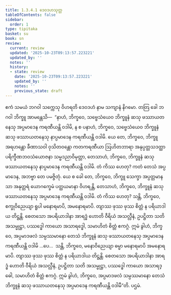 ```yaml
---
title: 1.3.4.1 ဒေဝဒဟသုတ္တ
tableOfContents: false
sidebar:
  order: 1
type: tipitaka
basket: su
book: sn
review:
  current: review
  updated: '2025-10-23T09:13:57.223221'
  updated_by: ''
  notes: ''
  history:
  - state: review
    date: '2025-10-23T09:13:57.223221'
    updated_by: ''
    notes: ''
    previous_state: draft
---
```



<ReviewStatus review={frontmatter.review} showDetails={true} />

<HypothesisAnnotation frontmatter={frontmatter} />

<DynamicBreadcrumb />

<Division number="134" book="sn" e="ch" v="18" p="299">

<Paragraph number="775" book="sn">
ဧကံ သမယံ ဘဂဝါ သက္ကေသု ဝိဟရတိ ဒေဝဒဟံ နာမ သကျာနံ နိဂမော. တတြ ခေါ ဘဂဝါ ဘိက္ခူ အာမန္တေသိ—  “နာဟံ, ဘိက္ခဝေ, သဗ္ဗေသံယေဝ ဘိက္ခူနံ ဆသု ဖဿာယတနေသု အပ္ပမာဒေန ကရဏီယန္တိ ဝဒါမိ, န စ ပနာဟံ, ဘိက္ခဝေ, သဗ္ဗေသံယေဝ ဘိက္ခူနံ ဆသု ဖဿာယတနေသု နာပ္ပမာဒေန ကရဏီယန္တိ ဝဒါမိ. ယေ တေ, ဘိက္ခဝေ, ဘိက္ခူ အရဟန္တော ခီဏာသဝါ ဝုသိတဝန္တော ကတကရဏီယာ ဩဟိတဘာရာ အနုပ္ပတ္တသဒတ္ထာ ပရိက္ခီဏဘဝသံယောဇနာ သမ္မဒညာဝိမုတ္တာ, တေသာဟံ, ဘိက္ခဝေ, ဘိက္ခူနံ ဆသု ဖဿာယတနေသု နာပ္ပမာဒေန ကရဏီယန္တိ ဝဒါမိ. တံ ကိဿ ဟေတု? ကတံ တေသံ အပ္ပမာဒေန, အဘဗ္ဗာ တေ ပမဇ္ဇိတုံ. ယေ စ ခေါ တေ, ဘိက္ခဝေ, ဘိက္ခူ သေက္ခာ အပ္ပတ္တမာနသာ အနုတ္တရံ ယောဂက္ခေမံ ပတ္ထယမာနာ ဝိဟရန္တိ, တေသာဟံ, ဘိက္ခဝေ, ဘိက္ခူနံ ဆသု ဖဿာယတနေသု အပ္ပမာဒေန ကရဏီယန္တိ ဝဒါမိ. တံ ကိဿ ဟေတု? သန္တိ, ဘိက္ခဝေ, စက္ခုဝိညေယျာ ရူပါ မနောရမာပိ, အမနောရမာပိ. တျာဿ ဖုဿ ဖုဿ စိတ္တံ န ပရိယာဒါယ တိဋ္ဌန္တိ. စေတသော အပရိယာဒါနာ အာရဒ္ဓံ ဟောတိ ဝီရိယံ အသလ္လီနံ, ဥပဋ္ဌိတာ သတိ အသမ္မုဋ္ဌာ, ပဿဒ္ဓေါ ကာယော အသာရဒ္ဓေါ, သမာဟိတံ စိတ္တံ ဧကဂ္ဂံ. ဣမံ ခွါဟံ, ဘိက္ခဝေ, အပ္ပမာဒဖလံ သမ္ပဿမာနော တေသံ ဘိက္ခူနံ ဆသု ဖဿာယတနေသု အပ္ပမာဒေန ကရဏီယန္တိ ဝဒါမိ …ပေ…  သန္တိ, ဘိက္ခဝေ, မနောဝိညေယျာ ဓမ္မာ မနောရမာပိ အမနောရမာပိ. တျာဿ ဖုဿ ဖုဿ စိတ္တံ န ပရိယာဒါယ တိဋ္ဌန္တိ. စေတသော အပရိယာဒါနာ အာရဒ္ဓံ ဟောတိ ဝီရိယံ အသလ္လီနံ, ဥပဋ္ဌိတာ သတိ အသမ္မုဋ္ဌာ, ပဿဒ္ဓေါ ကာယော အသာရဒ္ဓေါ, သမာဟိတံ စိတ္တံ ဧကဂ္ဂံ. ဣမံ ခွါဟံ, ဘိက္ခဝေ, အပ္ပမာဒဖလံ သမ္ပဿမာနော တေသံ ဘိက္ခူနံ ဆသု ဖဿာယတနေသု အပ္ပမာဒေန ကရဏီယန္တိ ဝဒါမီ”တိ.

</Paragraph>
</Division>

<Paragraph number="776" type="center" book="sn">
ပဌမံ.
</Paragraph>
